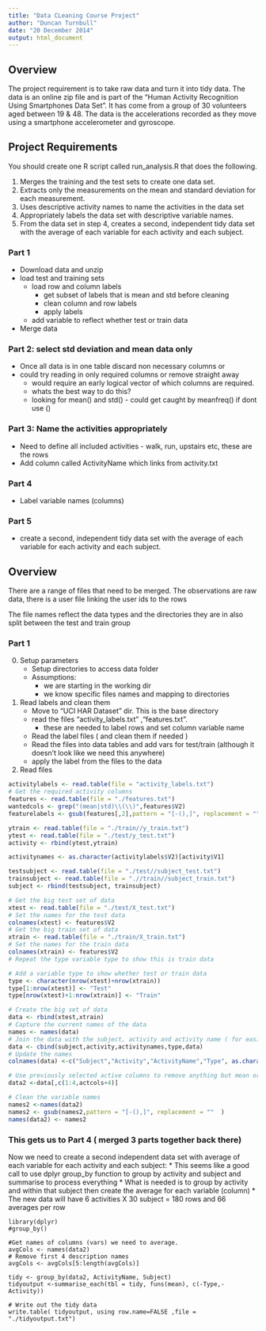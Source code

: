```yaml
---
title: "Data CLeaning Course Project"
author: "Duncan Turnbull"
date: "20 December 2014"
output: html_document
---
```


## Overview
The project requirement is to take raw data and turn it into tidy data. The data is an online zip file and is part of the "Human Activity Recognition Using Smartphones Data Set". It has come from a group of 30 volunteers aged between 19 & 48. The data is the accelerations recorded as they move using a smartphone accelerometer and gyroscope.

## Project Requirements
You should create one R script called run_analysis.R that does the following. 

1. Merges the training and the test sets to create one data set.
2. Extracts only the measurements on the mean and standard deviation for each measurement. 
3. Uses descriptive activity names to name the activities in the data set
4. Appropriately labels the data set with descriptive variable names. 
5. From the data set in step 4, creates a second, independent tidy data set with the average of each variable for each activity and each subject.

### Part 1
* Download data and unzip
* load test and training sets
    + load row and column labels 
        + get subset of labels that is mean and std before cleaning
        + clean column and row labels
        + apply labels
    + add variable to reflect whether test or train data
* Merge data 

### Part 2: select std deviation and mean data only
* Once all data is in one table discard non necessary columns or 
* could try reading in only required columns or remove straight away
    + would require an early logical vector of which columns are required.
    + whats the best way to do this?
    + looking for mean() and std() - could get caught by meanfreq() if dont use ()

### Part 3: Name the activities appropriately
* Need to define all included activities - walk, run, upstairs etc, these are the rows
* Add column called ActivityName which links from activity.txt

### Part 4
* Label variable names (columns)

### Part 5 
* create a second, independent tidy data set with the average of each variable for each activity and each subject.

## Overview
There are a range of files that need to be merged. The observations are raw data, there is a user file linking the user ids to the rows

The file names reflect the data types and the directories they are in also split between the test and train group

### Part 1
0. Setup parameters
    * Setup directories to access data folder
    * Assumptions:
        * we are starting in the working dir 
        * we know specific files names and mapping to directories
1. Read labels and clean them
    * Move to "UCI HAR Dataset" dir. This is the base directory
    * read the files "activity_labels.txt" ,"features.txt". 
        * these are needed to label rows and set column variable name
    * Read the label files ( and clean them if needed )
    * Read the files into data tables and add vars for test/train (although it doesn't look like we need this anywhere)
    * apply the label from the files to the data
    
2.  Read files

```r
activitylabels <- read.table(file = "activity_labels.txt")
# Get the required activity columns
features <- read.table(file = "./features.txt")
wantedcols <- grep("(mean|std)\\(\\)",features$V2)
featurelabels <- gsub(features[,2],pattern = "[-(),]", replacement = ""  )

ytrain <- read.table(file = "./train//y_train.txt")
ytest <- read.table(file = "./test/y_test.txt")
activity <- rbind(ytest,ytrain)

activitynames <- as.character(activitylabels$V2)[activity$V1]

testsubject <- read.table(file = "./test//subject_test.txt")
trainsubject <- read.table(file = ".//train//subject_train.txt")
subject <- rbind(testsubject, trainsubject)

# Get the big test set of data
xtest <- read.table(file = "./test/X_test.txt")
# Set the names for the test data
colnames(xtest) <- features$V2
# Get the big train set of data
xtrain <- read.table(file = "./train/X_train.txt")
# Set the names for the train data
colnames(xtrain) <- features$V2
# Repeat the type variable type to show this is train data

# Add a variable type to show whether test or train data
type <- character(nrow(xtest)+nrow(xtrain))
type[1:nrow(xtest)] <- "Test"
type[nrow(xtest)+1:nrow(xtrain)] <- "Train"

# Create the big set of data
data <- rbind(xtest,xtrain)
# Capture the current names of the data
names <- names(data)
# Join the data with the subject, activity and activity name ( for easier reading)
data <- cbind(subject,activity,activitynames,type,data)
# Update the names
colnames(data) <-c("Subject","Activity","ActivityName","Type", as.character(names))

# Use previously selected active columns to remove anything but mean or std
data2 <-data[,c(1:4,actcols+4)]

# Clean the variable names
names2 <-names(data2)
names2 <- gsub(names2,pattern = "[-(),]", replacement = ""  )
names(data2) <- names2
```

### This gets us to Part 4 ( merged 3 parts together back there)

Now we need to create a second independent data set with average of each variable for each activity and each subject:
* This seems like a good call to use dplyr group_by function to group by activity and subject and summarise to process everything
* What is needed is to group by activity and within that subject then create the average for each variable (column) 
* The new data will have 6 activities X 30 subject = 180 rows and 66 averages per row

```{}
library(dplyr)
#group_by()

#Get names of columns (vars) we need to average.
avgCols <- names(data2)
# Remove first 4 description names
avgCols <- avgCols[5:length(avgCols)]

tidy <- group_by(data2, ActivityName, Subject)
tidyoutput <-summarise_each(tbl = tidy, funs(mean), c(-Type,-Activity))

# Write out the tidy data
write.table( tidyoutput, using row.name=FALSE ,file = "./tidyoutput.txt")
```